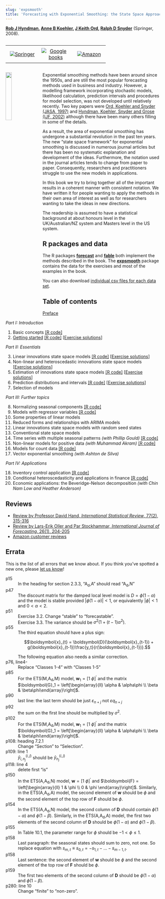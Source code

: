 ```yaml
---
slug: 'expsmooth'
title: 'Forecasting with Exponential Smoothing: the State Space Approach'
---
```


**[Rob J Hyndman](http://robjhyndman.com), [Anne B Koehler](https://miamioh.edu/fsb/directory/?up=/directory/koehleab), [J Keith Ord](https://gufaculty360.georgetown.edu/s/faculty-profile?netid=ordk), [Ralph D Snyder](https://research.monash.edu/en/persons/ralph-snyder)** (Springer, 2008).

<style>
.verticalhorizontal {
    display: table-cell;
    vertical-align: middle;
}
</style>

<div class="verticalhorizontal">
<table style="width: 100%; table-layout: fixed;"><tr>
  <td width="33%" style="text-align:center; padding: 0.5rem"><a href="https://www.springer.com/us/book/9783540719168"><img src="springer.png" alt="Springer"></a></td>
  <td width="33%" style="text-align:center; padding: 0.5rem"><a href="https://books.google.com/books?id=GSyzox8Lu9YC&amp;lpg=PP1&amp;pg=PP1"><img src="google_books.png" alt="Google books"></a></td>
  <td width="33%" style="text-align:center; padding: 0.5rem"><a href="https://geni.us/expsmooth"><img src="amazon.png" alt="Amazon"></a></td>
</tr></table>
</div>

<a href="https://geni.us/expsmooth"><img src='expsmooth.jpg' width=20% align='left' style="margin-right: 20px; margin-bottom: 20px;"></a>

Exponential smoothing methods have been around since the 1950s, and are still the most popular forecasting methods used in business and industry. However, a modelling framework incorporating stochastic models, likelihood calculation, prediction intervals and procedures for model selection, was not developed until relatively recently. Two key papers were [Ord, Koehler and Snyder (JASA, 1997)](https://www.jstor.org/stable/2965433) and [Hyndman, Koehler, Snyder and Grose (IJF, 2002)](http://robjhyndman.com/papers/hksg) although there have been many others filling in some of the details.

As a result, the area of exponential smoothing has undergone a substantial revolution in the past ten years. The new "state space framework" for exponential smoothing is discussed in numerous journal articles but there has been no systematic explanation and development of the ideas. Furthermore, the notation used in the journal articles tends to change from paper to paper. Consequently, researchers and practitioners struggle to use the new models in applications.

In this book we try to bring together all of the important results in a coherent manner with consistent notation. We have written it for people wanting to apply the methods in their own area of interest as well as for researchers wanting to take the ideas in new directions.

The readership is assumed to have a statistical background at about honours level in the UK/Australian/NZ system and Masters level in the US system.

## R packages and data

The R packages [**forecast**](http://pkg.robjhyndman.com/forecast) and [**fable**](https://fable.tidyverts.org/) both implement the methods described in the book. The [**expsmooth**](http://pkg.robjhyndman.com/expsmooth) package contains the data for the exercises and most of the examples in the book.

You can also download [individual csv files for each data set](expsmooth_data.zip).

## Table of contents

[Preface](expsmooth_preface.pdf)

*Part I: Introduction*

 1. Basic concepts [[R code]](chap01.R)
 2. [Getting started](expsmooth_ch2.pdf) [[R code]](chap02.R) [[Exercise solutions](ch2_solutions.pdf)]

*Part II: Essentials*

 3. Linear innovations state space models [[R code]](chap03.R) [[Exercise solutions](ch3_solutions.pdf)]
 4. Non-linear and heteroscedastic innovations state space models [[Exercise solutions](ch4_solutions.pdf)]
 5. Estimation of innovations state space models [[R code]](chap05.R) [[Exercise solutions](ch5_solutions.R)]
 6. Prediction distributions and intervals [[R code]](chap06.R) [[Exercise solutions](ch6_solutions.pdf)]
 7. Selection of models

*Part III: Further topics*

 8. Normalizing seasonal components [[R code]](chap08.R)
 9. Models with regressor variables [[R code]](chap09.R)
 10. Some properties of linear models
 11. Reduced forms and relationships with ARIMA models
 12. Linear innovations state space models with random seed states
 13. Conventional state space models
 14. Time series with multiple seasonal patterns *(with Phillip Gould)* [[R code]](chap14.R)
 15. Non-linear models for positive data *(with Muhammad Akram)* [[R code]](chap15.R)
 16. Models for count data [[R code]](chap16.R)
 17. Vector exponential smoothing *(with Ashton de Silva)*

*Part IV: Applications*

 18. Inventory control application [[R code]](chap18.R)
 19. Conditional heteroscedasticity and applications in finance [[R code]](chap19.R)
 20. Economic applications: the Beveridge-Nelson decomposition *(with Chin Nam Low and Heather Anderson)*

## Reviews

 * [Review by Professor David Hand, *International Statistical Review*, 77(2), 315-316](https://doi.org/10.1111/j.1751-5823.2009.00085_17.x)
 * [Review by Lars-Erik Oller and Par Stockhammar, *International Journal of Forecasting*, 26(1), 204-205](https://doi.org/10.1016/j.ijforecast.2009.09.005)
 * [Amazon customer reviews](https://www.amazon.com/dp/3540719164#customerReviews)

## Errata

This is the list of all errors that we know about. If you think you've spotted a new one, please [let us know](mailto:Rob.Hyndman@monash.edu?Subject=Errata)!

p15
: In the heading for section 2.3.3, "A<sub>d</sub>,A" should read "A<sub>d</sub>,N"

p47
: The discount matrix for the damped local level model is $D=\phi(1-\alpha)$ and the model is stable provided $|\phi(1-\alpha)|<1$, or equivalently $|\phi|<1$ and $0 < \alpha < 2$.

p51
: Exercise 3.2. Change "stable" to "forecastable".<br>
Exercise 3.3. The variance should be $\sigma^2(1+(t-1)\alpha^2)$.

p55
: The third equation should have a plus sign:
    <div>
    $$\boldsymbol{x}_{t} = \boldsymbol{D}(\boldsymbol{x}_{t-1}) + g(\boldsymbol{x}_{t-1})\frac{y_t}{r(\boldsymbol{x}_{t-1})}.$$
    </div>
    The following equation also needs a similar correction.

p76, line4-
: Replace "Classes 1-4" with "Classes 1-5"

p85
: For the ETS(M,A<sub>d</sub>,M) model, $\boldsymbol{w}_1 = [1 ~ \phi]^\prime$  and the matrix $\boldsymbol{G}_1 = \left[\begin{array}{ll}
\alpha & \alpha\phi \\ \beta & \beta\phi\end{array}\right]$.

p90
: last line: the last term should be just $\varepsilon_{n+j}$ not $\varepsilon q_{n+j}$

p92
: the sum on the first line should be multiplied by $\sigma^2$.

p102
: For the ETS(M,A<sub>d</sub>,M) model, $\boldsymbol{w}_1 = [1 ~ \phi]^\prime$ and the matrix $\boldsymbol{G}_1 = \left[\begin{array}{ll}
\alpha & \alpha\phi \\ \beta & \beta\phi\end{array}\right]$.

p108: heading 7.2.1
: Change "Section" to "Selection".

p109: line 1
: <div>$\hat{y}_{i,n_j}^{(i,j)}$ should be $\hat{y}_{n_j}^{(i,j)}$</div>

p118: line 4
: delete first "is"

p150
: In the ETS(A,A<sub>d</sub>,N) model, $\boldsymbol{w} = [1 ~ \phi]^\prime$ and $\boldsymbol{F} = \left[\begin{array}{ll}
1 & \phi \\
0 & \phi
\end{array}\right]$. Similarly, in the ETS(A,A<sub>d</sub>,A) model, the second element of $\boldsymbol{w}$ should be $\phi$ and the second element of the top row of $\boldsymbol{F}$ should be $\phi$.

p154
: In the ETS(A,A<sub>d</sub>,N) model, the second column of $\boldsymbol{D}$ should contain $\phi(1-\alpha)$ and $\phi(1-\beta)$. Similarly, in the ETS(A,A<sub>d</sub>,A) model, the first two elements of the second column of $\boldsymbol{D}$ should be $\phi(1-\alpha)$ and $\phi(1-\beta)$.

p155
: In Table 10.1, the parameter range for $\phi$ should be $-1<\phi\le1$.

p158
: Last paragraph: the seasonal states should sum to zero, not one. So replace equation with $s_{m,t} \equiv s_{0,t} = -s_{1,t} - \dots - s_{m-1,t}$.

p158
: Last sentence: the second element of $\boldsymbol{w}$ should be $\phi$ and the second element of the top row of $\boldsymbol{F}$ should be $\phi$.

p159
: The first two elements of the second column of $\boldsymbol{D}$ should be $\phi(1-\alpha)$ and $\phi(1-\beta)$.

p280: line 10
: Change "finite" to "non-zero".
